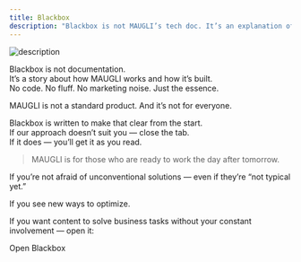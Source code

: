 ```yaml
---
title: Blackbox
description: "Blackbox is not MAUGLI’s tech doc. It’s an explanation of how it works — in simple words."
---
```



![description](/public/assets/og_image_en.webp)

Blackbox is not documentation.  
It’s a story about how MAUGLI works and how it’s built.  
No code. No fluff. No marketing noise. Just the essence.

MAUGLI is not a standard product. And it’s not for everyone.

Blackbox is written to make that clear from the start.  
If our approach doesn’t suit you — close the tab.  
If it does — you’ll get it as you read.

> MAUGLI is for those who are ready to work the day after tomorrow.

If you’re not afraid of unconventional solutions — even if they’re “not typical yet.”

If you see new ways to optimize.

If you want content to solve business tasks without your constant involvement — open it:

<LinkButton href="/intro/01" variant="primary" icon="seti:license" iconPlacement="start">
  Open Blackbox
</LinkButton>